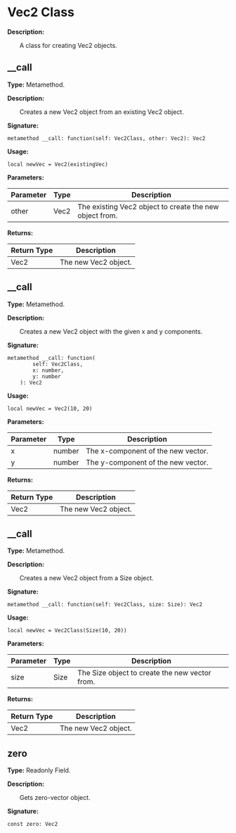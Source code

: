# Vec2 Class

**Description:**

&emsp;&emsp;A class for creating Vec2 objects.

## __call

**Type:** Metamethod.

**Description:**

&emsp;&emsp;Creates a new Vec2 object from an existing Vec2 object.

**Signature:**
```tl
metamethod __call: function(self: Vec2Class, other: Vec2): Vec2
```

**Usage:**
```tl
local newVec = Vec2(existingVec)
```

**Parameters:**

| Parameter | Type | Description |
| --- | --- | --- |
| other | Vec2 | The existing Vec2 object to create the new object from. |

**Returns:**

| Return Type | Description |
| --- | --- |
| Vec2 | The new Vec2 object. |

## __call

**Type:** Metamethod.

**Description:**

&emsp;&emsp;Creates a new Vec2 object with the given x and y components.

**Signature:**
```tl
metamethod __call: function(
		self: Vec2Class,
		x: number,
		y: number
	): Vec2
```

**Usage:**
```tl
local newVec = Vec2(10, 20)
```

**Parameters:**

| Parameter | Type | Description |
| --- | --- | --- |
| x | number | The x-component of the new vector. |
| y | number | The y-component of the new vector. |

**Returns:**

| Return Type | Description |
| --- | --- |
| Vec2 | The new Vec2 object. |

## __call

**Type:** Metamethod.

**Description:**

&emsp;&emsp;Creates a new Vec2 object from a Size object.

**Signature:**
```tl
metamethod __call: function(self: Vec2Class, size: Size): Vec2
```

**Usage:**
```tl
local newVec = Vec2Class(Size(10, 20))
```

**Parameters:**

| Parameter | Type | Description |
| --- | --- | --- |
| size | Size | The Size object to create the new vector from. |

**Returns:**

| Return Type | Description |
| --- | --- |
| Vec2 | The new Vec2 object. |

## zero

**Type:** Readonly Field.

**Description:**

&emsp;&emsp;Gets zero-vector object.

**Signature:**
```tl
const zero: Vec2
```